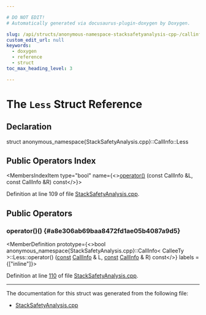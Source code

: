 ```yaml
---

# DO NOT EDIT!
# Automatically generated via docusaurus-plugin-doxygen by Doxygen.

slug: /api/structs/anonymous-namespace-stacksafetyanalysis-cpp-/callinfo/less
custom_edit_url: null
keywords:
  - doxygen
  - reference
  - struct
toc_max_heading_level: 3

---
```





# The `Less` Struct Reference

<DoxygenPage pluginConfig={pluginConfig}>



## Declaration

<CodeBlock>struct anonymous_namespace{StackSafetyAnalysis.cpp}::CallInfo::Less</CodeBlock>

## Public Operators Index

<MembersIndex>

<MembersIndexItem
  type="bool"
  name={<><a href="#a8e306ab69baa8472fd1ae05b4087a9d5">operator()</a> (const CallInfo &amp;L, const CallInfo &amp;R) const</>}>
</MembersIndexItem>

</MembersIndex>


Definition at line 109 of file <a href="/docs/api/files/lib/lib/analysis/stacksafetyanalysis-cpp">StackSafetyAnalysis.cpp</a>.

<SectionDefinition>

## Public Operators

### operator()() {#a8e306ab69baa8472fd1ae05b4087a9d5}

<MemberDefinition
  prototype={<>bool anonymous&#95;namespace&#123;StackSafetyAnalysis.cpp&#125;::CallInfo&lt; CalleeTy &gt;::Less::operator() (<a href="/docs/api/files/lib/lib/target/lib/target/aarch64/aarch64promoteconstant-cpp/#a90f8350fecae261c25be85d38b451bff">const</a> <a href="/docs/api/structs/anonymous-namespace-stacksafetyanalysis-cpp-/callinfo">CallInfo</a> &amp; L, <a href="/docs/api/files/lib/lib/target/lib/target/aarch64/aarch64promoteconstant-cpp/#a90f8350fecae261c25be85d38b451bff">const</a> <a href="/docs/api/structs/anonymous-namespace-stacksafetyanalysis-cpp-/callinfo">CallInfo</a> &amp; R) const</>}
  labels = {["inline"]}>

Definition at line <a href="/docs/api/files/lib/lib/analysis/stacksafetyanalysis-cpp/#l00110">110</a> of file <a href="/docs/api/files/lib/lib/analysis/stacksafetyanalysis-cpp">StackSafetyAnalysis.cpp</a>.
</MemberDefinition>

</SectionDefinition>

<hr/>

The documentation for this struct was generated from the following file:

<ul>
<li><a href="/docs/api/files/lib/lib/analysis/stacksafetyanalysis-cpp">StackSafetyAnalysis.cpp</a></li>
</ul>

</DoxygenPage>
